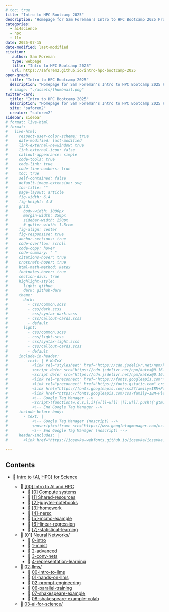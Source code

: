 ```yaml
---
# toc: true
title: "Intro to HPC Bootcamp 2025"
description: "Homepage for Sam Foreman's Intro to HPC Bootcamp 2025 Project"
categories:
  - ai4science
  - hpc
  - llm
date: 2025-07-15
date-modified: last-modified
citation:
   author: Sam Foreman
   type: webpage
   title: "Intro to HPC Bootcamp 2025"
   url: https://saforem2.github.io/intro-hpc-bootcamp-2025
open-graph:
  title: "Intro to HPC Bootcamp 2025"
  description: "Homepage for Sam Foreman's Intro to HPC Bootcamp 2025 Project"
  # image: "./assets/thumbnail.png"
twitter-card:
  title: "Intro to HPC Bootcamp 2025"
  description: "Homepage for Sam Foreman's Intro to HPC Bootcamp 2025 Project"
  site: "saforem2"
  creator: "saforem2"
sidebar: sidebar
# format: live-html
# format:
#   live-html:
#     respect-user-color-scheme: true
#     date-modified: last-modified
#     link-external-newwindow: true
#     link-external-icon: false
#     callout-appearance: simple
#     code-tools: true
#     code-link: true
#     code-line-numbers: true
#     toc: true
#     self-contained: false
#     default-image-extension: svg
#     toc-title: ""
#     page-layout: article
#     fig-width: 6.4
#     fig-height: 4.8
#     grid:
#       body-width: 1000px
#       margin-width: 250px
#       sidebar-width: 250px
#       # gutter-width: 1.5rem
#     fig-align: center
#     fig-responsive: true
#     anchor-sections: true
#     code-overflow: scroll
#     code-copy: hover
#     code-summary: " "
#     citations-hover: true
#     crossrefs-hover: true
#     html-math-method: katex
#     footnotes-hover: true
#     section-divs: true
#     highlight-style:
#       light: github
#       dark: github-dark
#     theme:
#       dark:
#         - css/common.scss
#         - css/dark.scss
#         - css/syntax-dark.scss
#         - css/callout-cards.scss
#         - default
#       light:
#         - css/common.scss
#         - css/light.scss
#         - css/syntax-light.scss
#         - css/callout-cards.scss
#         - default
#     include-in-header:
#       - text: | # KaTeX
#           <link rel="stylesheet" href="https://cdn.jsdelivr.net/npm/katex@0.16.22/dist/katex.min.css" integrity="sha384-5TcZemv2l/9On385z///+d7MSYlvIEw9FuZTIdZ14vJLqWphw7e7ZPuOiCHJcFCP" crossorigin="anonymous">
#           <script defer src="https://cdn.jsdelivr.net/npm/katex@0.16.22/dist/katex.min.js" integrity="sha384-cMkvdD8LoxVzGF/RPUKAcvmm49FQ0oxwDF3BGKtDXcEc+T1b2N+teh/OJfpU0jr6" crossorigin="anonymous"></script>
#           <script defer src="https://cdn.jsdelivr.net/npm/katex@0.16.22/dist/contrib/auto-render.min.js" integrity="sha384-hCXGrW6PitJEwbkoStFjeJxv+fSOOQKOPbJxSfM6G5sWZjAyWhXiTIIAmQqnlLlh" crossorigin="anonymous" onload="renderMathInElement(document.body);"></script>
#           <link rel="preconnect" href="https://fonts.googleapis.com">
#           <link rel="preconnect" href="https://fonts.gstatic.com" crossorigin>
#           <link href="https://fonts.googleapis.com/css2?family=IBM+Plex+Sans:ital,wght@0,100;0,200;0,300;0,400;0,500;0,600;0,700;1,100;1,200;1,300;1,400;1,500;1,600;1,700&family=IBM+Plex+Sans+Condensed:ital,wght@0,400;0,500;0,600;0,700&family=IBM+Plex+Mono:ital,wght@0,100;0,200;0,300;0,400;0,500;0,600;0,700&display=swap" rel="stylesheet">
#           <link href="https://fonts.googleapis.com/css?family=IBM+Plex+Sans&family=IBM+Plex+Sans+Condensed&family=IBM+Plex+Mono&display=swap" rel="stylesheet">
#           <!-- Google Tag Manager -->
#           <script>(function(w,d,s,l,i){w[l]=w[l]||[];w[l].push({'gtm.start':new Date().getTime(),event:'gtm.js'});var f=d.getElementsByTagName(s)[0],j=d.createElement(s),dl=l!='dataLayer'?'&l='+l:'';j.async=true;j.src='https://www.googletagmanager.com/gtm.js?id='+i+dl;f.parentNode.insertBefore(j,f);})(window,document,'script','dataLayer','GTM-TC329HJ');</script>
#           <!-- End Google Tag Manager -->
#     include-before-body:
#       - text: |
#           <!-- Google Tag Manager (noscript) -->
#           <noscript><iframe src="https://www.googletagmanager.com/ns.html?id=GTM-TC329HJ" height="0" width="0" style="display:none;visibility:hidden"></iframe></noscript>
#           <!-- End Google Tag Manager (noscript) -->
#     header-includes: |
#       <link href="https://iosevka-webfonts.github.io/iosevka/iosevka.css" rel="stylesheet">

---
```


## Contents

- 🏡 [Intro to {AI, HPC} for Science](./)

    - 📂 [\[00\] Intro to AI and HPC](00-intro-AI-HPC/)
        - 📄 [\[0\] Compute systems](./00-intro-AI-hpc/0-compute-systems/)
        - 📄 [\[1\] Shared-resources](./00-intro-AI-HPC/1-shared-resources/)
        - 📗 [\[2\]-jupyter-notebooks](./00-intro-AI-hpc/2-jupyter-notebooks/)
        - 📄 [\[3\]-homework](./00-intro-AI-hpc/3-homework/)
        - 📄 [\[4\]-nersc](./00-intro-AI-hpc/4-nersc/)
        - 📗 [\[5\]-mcmc-example](./00-intro-AI-hpc/5-mcmc-example/)
        - 📗 [\[6\]-linear-regression](./00-intro-AI-hpc/6-linear-regression/)
        - 📗 [\[7\]-statistical-learning](./00-intro-AI-hpc/7-statistical-learning/)

    - 📂 [\[01\] Neural Networks/](./01-neural-networks/)
        - 📄 [0-intro](./01-neural-networks/0-intro/)
        - 📗 [1-mnist](./01-neural-networks/1-mnist/)
        - 📄 [2-advanced](./01-neural-networks/2-advanced/)
        - 📗 [3-conv-nets](./01-neural-networks/3-conv-nets/)
        - 📗 [4-representation-learning](./01-neural-networks/4-representation-learning/)

    - 📂 [02-llms/](./02-llms/)
        - 📄 [00-intro-to-llms](./02-llms/00-intro-to-llms/)
        - 📗 [01-hands-on-llms](./02-llms/01-hands-on-llms/)
        - 📄 [02-prompt-engineering](./02-llms/02-prompt-engineering/)
        <!-- - 📄 [03-training-llms](./02-llms/03-training-llms/) -->
        <!-- - 📄 [04-evaluating-llms](./02-llms/03-training-llms/) -->
        <!-- - 📄 []() -->
        - 📗 [06-parallel-training](./02-llms/06-parallel-training/)
        - 📗 [07-shakespeare-example](./02-llms/07-shakespeare-example/)
        - 📗 [08-shakespeare-example-colab](./02-llms/08-shakespeare-example-colab/)

    - 📂 [03-ai-for-science/](./03-ai-for-science/index.html)

<!--

### QMD

- 📂 [00-intro-AI-hpc/](./00-intro-AI-HPC/index.html)
  - 📄 [0-compute-systems](./00-intro-AI-hpc/0-compute-systems/index.html)
  - 📄 [1-shared-resources](./00-intro-AI-HPC/1-shared-resources/)
  - 📗 [2-jupyter-notebooks](./00-intro-AI-hpc/2-jupyter-notebooks/index.html)
  - 📄 [3-homework](./00-intro-AI-hpc/3-homework/index.qmd)
  - 📄 [4-nersc](./00-intro-AI-hpc/4-nersc/index.qmd)
  - 📗 [5-mcmc-example](./00-intro-AI-hpc/5-mcmc-example/index.qmd)
  - 📗 [6-linear-regression](./00-intro-AI-hpc/6-linear-regression/index.qmd)

- 📂 [01-neural-networks/](./01-neural-networks/index.qmd)
  - 📄 [0-intro](./01-neural-networks/0-intro/index.qmd)
  - 📗 [1-mnist](./01-neural-networks/1-mnist/index.qmd)
  - 📄 [2-advanced](./01-neural-networks/2-advanced/index.qmd)
  - 📗 [3-conv-nets](./01-neural-networks/3-conv-nets/index.qmd)
  - 📗 [4-representation-learning](./01-neural-networks/4-representation-learning/index.qmd)

- 📂 [02-llms/](./02-llms/index.qmd)
  - 📄 [0-intro-to-llms](./02-llms/0-intro-to-llms/index.qmd)
  - 📗 [1-hands-on-llms](./02-llms/1-hands-on-llms/index.qmd)
  - 📄 [2-prompt-engineering](./02-llms/2-prompt-engineering/index.qmd)
  - 📄 [3-rag-tutorial](./02-llms/3-rag-tutorial/index.qmd)
  - 📄 [4-evaluating-llms](./02-llms/4-evaluating-llms/index.qmd)
  - 📄 [5-advanced-llms](./02-llms/5-advanced-llms/index.qmd)
  - 📗 [6-parallel-training](./02-llms/6-parallel-training/index.qmd)
  - 📗 [7-shakespeare-example](./02-llms/7-shakespeare-example/index.qmd)
  - 📗 [8-shakespeare-example-colab](./02-llms/8-shakespeare-example-colab/index.ipynbd)

- 📂 [03-ai-for-science/](./03-ai-for-science/index.qmd)

### HTML

-->


